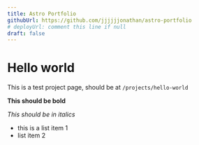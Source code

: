 ```yaml
---
title: Astro Portfolio
githubUrl: https://github.com/jjjjjjonathan/astro-portfolio
# deployUrl: comment this line if null
draft: false
---
```


# Hello world

This is a test project page, should be at `/projects/hello-world`

**This should be bold**

_This should be in italics_

- this is a list item 1
- list item 2

